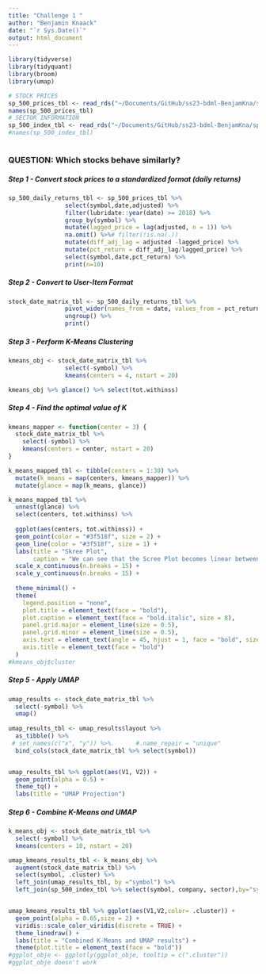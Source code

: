 ```yaml
---
title: "Challenge 1 "
author: "Benjamin Knaack"
date: "`r Sys.Date()`"
output: html_document
---
```


```r
library(tidyverse)
library(tidyquant)
library(broom)
library(umap)

# STOCK PRICES
sp_500_prices_tbl <- read_rds("~/Documents/GitHub/ss23-bdml-BenjamKna/sp_500_prices_tbl.rds") #%>% select(symbol,date,adjusted)
names(sp_500_prices_tbl)
# SECTOR INFORMATION
sp_500_index_tbl <- read_rds("~/Documents/GitHub/ss23-bdml-BenjamKna/sp_500_index_tbl.rds")
#names(sp_500_index_tbl)



```
### QUESTION: Which stocks behave similarly?


##### Step 1 - Convert stock prices to a standardized format (daily returns)
```r
sp_500_daily_returns_tbl <- sp_500_prices_tbl %>% 
                select(symbol,date,adjusted) %>%
                filter(lubridate::year(date) >= 2018) %>%
                group_by(symbol) %>%
                mutate(lagged_price = lag(adjusted, n = 1)) %>%
                na.omit() %>%# filter(!is.na(.))
                mutate(diff_adj_lag = adjusted -lagged_price) %>%
                mutate(pct_return = diff_adj_lag/lagged_price) %>%
                select(symbol,date,pct_return) %>%
                print(n=10)


```


##### Step 2 - Convert to User-Item Format

```r

stock_date_matrix_tbl <- sp_500_daily_returns_tbl %>% 
                pivot_wider(names_from = date, values_from = pct_return, values_fill = 0) %>%
                ungroup() %>%
                print()

```

##### Step 3 - Perform K-Means Clustering

```r
kmeans_obj <- stock_date_matrix_tbl %>%
                select(-symbol) %>%
                kmeans(centers = 4, nstart = 20)

kmeans_obj %>% glance() %>% select(tot.withinss)

```
##### Step 4 - Find the optimal value of K

```r

kmeans_mapper <- function(center = 3) {
  stock_date_matrix_tbl %>%
    select(-symbol) %>%
    kmeans(centers = center, nstart = 20)
}

k_means_mapped_tbl <- tibble(centers = 1:30) %>%
  mutate(k_means = map(centers, kmeans_mapper)) %>%
  mutate(glance = map(k_means, glance))

k_means_mapped_tbl %>%
  unnest(glance) %>%
  select(centers, tot.withinss) %>%
  
  ggplot(aes(centers, tot.withinss)) +
  geom_point(color = "#3f518f", size = 2) +
  geom_line(color = "#3f518f", size = 1) +
  labs(title = "Skree Plot", 
       caption = "We can see that the Scree Plot becomes linear between 5 and 10 centers for K.")+
  scale_x_continuous(n.breaks = 15) +
  scale_y_continuous(n.breaks = 15) +
  
  theme_minimal() +
  theme(
    legend.position = "none",
    plot.title = element_text(face = "bold"),
    plot.caption = element_text(face = "bold.italic", size = 8),
    panel.grid.major = element_line(size = 0.5),
    panel.grid.minor = element_line(size = 0.5),
    axis.text = element_text(angle = 45, hjust = 1, face = "bold", size = 8),
    axis.title = element_text(face = "bold")
  )
#kmeans_obj$cluster
```



##### Step 5 - Apply UMAP
```r


umap_results <- stock_date_matrix_tbl %>%
  select(-symbol) %>%
  umap()
  
umap_results_tbl <- umap_results$layout %>% 
  as_tibble() %>%
 # set_names(c("x", "y")) %>%.      #.name_repair = "unique"
  bind_cols(stock_date_matrix_tbl %>% select(symbol))


umap_results_tbl %>% ggplot(aes(V1, V2)) +
  geom_point(alpha = 0.5) +
  theme_tq() + 
  labs(title = "UMAP Projection")

```

##### Step 6 - Combine K-Means and UMAP


```r
k_means_obj <- stock_date_matrix_tbl %>%
  select(-symbol) %>%
  kmeans(centers = 10, nstart = 20)

umap_kmeans_results_tbl <- k_means_obj %>% 
  augment(stock_date_matrix_tbl) %>%
  select(symbol, .cluster) %>%
  left_join(umap_results_tbl, by ="symbol") %>%
  left_join(sp_500_index_tbl %>% select(symbol, company, sector),by="symbol")


umap_kmeans_results_tbl %>% ggplot(aes(V1,V2,color= .cluster)) +
  geom_point(alpha = 0.65,size = 2) +
  viridis::scale_color_viridis(discrete = TRUE) +
  theme_linedraw() +
  labs(title = "Combined K-Means and UMAP results") +
  theme(plot.title = element_text(face = "bold")) 
#ggplot_obje <- ggplotly(ggplot_obje, tooltip = c(".cluster"))
#ggplot_obje doesn't work

```


